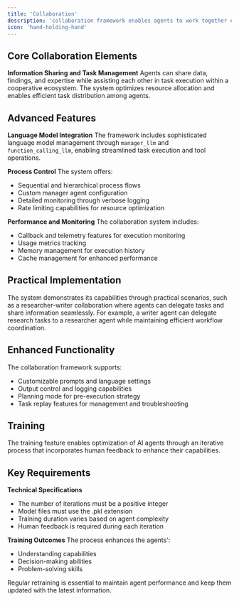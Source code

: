 ```yaml
---
title: 'Collaboration'
description: 'collaboration framework enables agents to work together effectively through several key mechanisms'
icon: 'hand-holding-hand'
---
```


## Core Collaboration Elements

**Information Sharing and Task Management**
Agents can share data, findings, and expertise while assisting each other in task execution within a cooperative ecosystem. The system optimizes resource allocation and enables efficient task distribution among agents.

## Advanced Features

**Language Model Integration**
The framework includes sophisticated language model management through `manager_llm` and `function_calling_llm`, enabling streamlined task execution and tool operations.

**Process Control**
The system offers:

- Sequential and hierarchical process flows
- Custom manager agent configuration
- Detailed monitoring through verbose logging
- Rate limiting capabilities for resource optimization

**Performance and Monitoring**
The collaboration system includes:

- Callback and telemetry features for execution monitoring
- Usage metrics tracking
- Memory management for execution history
- Cache management for enhanced performance

## Practical Implementation

The system demonstrates its capabilities through practical scenarios, such as a researcher-writer collaboration where agents can delegate tasks and share information seamlessly. For example, a writer agent can delegate research tasks to a researcher agent while maintaining efficient workflow coordination.

## Enhanced Functionality

The collaboration framework supports:

- Customizable prompts and language settings
- Output control and logging capabilities
- Planning mode for pre-execution strategy
- Task replay features for management and troubleshooting

## Training

The training feature enables optimization of AI agents through an iterative process that incorporates human feedback to enhance their capabilities.

## Key Requirements

**Technical Specifications**

- The number of iterations must be a positive integer
- Model files must use the .pkl extension
- Training duration varies based on agent complexity
- Human feedback is required during each iteration

**Training Outcomes**
The process enhances the agents':

- Understanding capabilities
- Decision-making abilities
- Problem-solving skills

Regular retraining is essential to maintain agent performance and keep them updated with the latest information.
